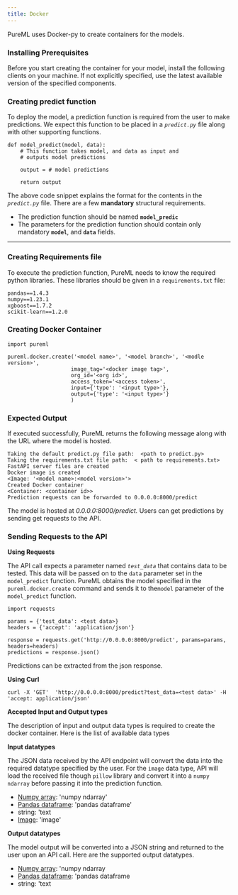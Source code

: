 ```yaml
---
title: Docker
---
```


PureML uses Docker-py to create containers for the models.

### **Installing Prerequisites**

Before you start creating the container for your model, install the following clients on your machine. If not explicitly specified, use the latest available version of the specified components.

### **Creating predict function**

To deploy the model, a prediction function is required from the user to make predictions. We expect this function to be placed in a _`predict.py`_ file along with other supporting functions.

```
def model_predict(model, data):
    # This function takes model, and data as input and
    # outputs model predictions

    output = # model predictions

    return output
```

The above code snippet explains the format for the contents in the _`predict.py`_ file. There are a few **mandatory** structural requirements.

- The prediction function should be named **`model_predic`**
- The parameters for the prediction function should contain only mandatory **`model`**, and **`data`** fields.

---

### **Creating Requirements file**

To execute the prediction function, PureML needs to know the required python libraries. These libraries should be given in a `requirements.txt` file:

```
pandas==1.4.3
numpy==1.23.1
xgboost==1.7.2
scikit-learn==1.2.0
```

### Creating Docker Container

```
import pureml

pureml.docker.create('<model name>', '<model branch>', '<modle version>', 
                    image_tag='<docker image tag>',
                    org_id='<org id>',
                    access_token='<access token>',
                    input={'type': '<input type>'},
                    output={'type': '<input type>'}
                    )
```

### Expected Output

If executed successfully, PureML returns the following message along with the URL where the model is hosted.

```
Taking the default predict.py file path:  <path to predict.py>
Taking the requirements.txt file path:  < path to requirements.txt>
FastAPI server files are created
Docker image is created
<Image: '<model name>:<model version>'>
Created Docker container
<Container: <container id>>
Prediction requests can be forwarded to 0.0.0.0:8000/predict
```

&#x20;The model is hosted at _0.0.0.0:8000/predict._ Users can get predictions by sending get requests to the API.

### Sending Requests to the API

**Using Requests**

The API call expects a parameter named _`test_data`_ that contains data to be tested. This data will be passed on to the `data` parameter set in the `model_predict` function. PureML obtains the model specified in the `pureml.docker.create` command and sends it to the`model` parameter of the `model_predict` function.

```
import requests

params = {'test_data': <test data>}
headers = {'accept': 'application/json'}

response = requests.get('http://0.0.0.0:8000/predict', params=params, headers=headers)
predictions = response.json()
```

Predictions can be extracted from the json response.

**Using Curl**

```
curl -X 'GET'  'http://0.0.0.0:8000/predict?test_data=<test data>' -H 'accept: application/json'
```

**Accepted Input and Output types**

The description of input and output data types is required to create the docker container. Here is the list of available data types

**Input datatypes**

The JSON data received by the API endpoint will convert the data into the required datatype specified by the user. For the `image` data type, API will load the received file though `pillow` library and convert it into a `numpy ndarray` before passing it into the prediction function.

- [Numpy array](https://numpy.org/doc/stable/): 'numpy ndarray'
- [Pandas dataframe](https://pandas.pydata.org/docs/reference/api/pandas.DataFrame.html): 'pandas dataframe'
- string: 'text
- [Image](https://pillow.readthedocs.io/en/stable/reference/Image.html): 'image'

**Output datatypes**

The model output will be converted into a JSON string and returned to the user upon an API call. Here are the supported output datatypes.

- [Numpy array](https://numpy.org/doc/stable/): 'numpy ndarray
- [Pandas dataframe](https://pandas.pydata.org/docs/reference/api/pandas.DataFrame.html): 'pandas dataframe
- string: 'text
